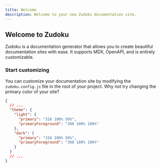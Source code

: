 ```yaml
---
title: Welcome
description: Welcome to your new Zudoku documentation site.
---
```


## Welcome to Zudoku

Zudoku is a documentation generator that allows you to create beautiful documentation sites with ease. It supports MDX, OpenAPI, and is entirely customizable.

### Start customizing

You can customize your documentation site by modifying the `zudoku.config.js` file in the root of your project. Why not try changing the primary color of your site?

```json
{
  // ...
  "theme": {
    "light": {
      "primary": "316 100% 50%",
      "primaryForeground": "360 100% 100%"
    },
    "dark": {
      "primary": "316 100% 50%",
      "primaryForeground": "360 100% 100%"
    }
  }
  // ...
}
```
